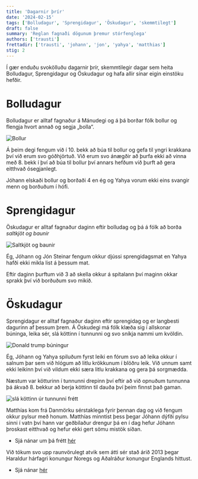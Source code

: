 ```yaml
---
title: 'Dagarnir þrír'
date: '2024-02-15'
tags: ['Bolludagur', 'Sprengidagur', 'Öskudagur', 'skemmtilegt']
draft: false
summary: 'Reglan fagnaði dögunum þremur stórfenglega'
authors: ['trausti']
frettadir: ['trausti', 'johann', 'jon', 'yahya', 'matthias']
stig: 2
---
```



Í gær enduðu svokölluðu dagarnir þrír, skemmtilegir dagar sem heita
Bolludagur, Sprengidagur og Öskudagur og hafa allir sínar eigin einstöku hefðir.


<TOCInline toc={props.toc} asDisclosure />


# Bolludagur

Bolludagur er alltaf fagnaður á Mánudegi og á þá borðar fólk bollur og flengja hvort annað og segja „bolla“.


![Bollur](/static/images/faerslur/annad/bolludagur.webp)


Á þeim degi fengum við í 10. bekk að búa til bollur og gefa til yngri krakkana því við erum svo góðhjörtuð.
Við erum svo ánægðir að þurfa ekki að vinna með 8. bekk í því að búa til bollur því annars hefðum við þurft að gera eitthvað ósegjanlegt.


Jóhann elskaði bollur og borðaði 4 en ég og Yahya vorum ekki eins svangir menn og borðuðum í hófi.


# Sprengidagur


Öskudagur er alltaf fagnaður daginn eftir bolludag og þá á fólk að borða *saltkjöt og baunir* 


![Saltkjöt og baunir](/static/images/faerslur/annad/saltkjöt-og-baunir.jpg)


Ég, Jóhann og Jón Steinar fengum okkur djússi sprengidagsmat en Yahya hafði ekki mikla list á þessum mat.


Eftir daginn þurftum við 3 að skella okkur á spítalann því maginn okkar sprakk því við borðuðum svo mikið.


# Öskudagur


Sprengidagur er alltaf fagnaður daginn eftir sprengidag og er langbesti dagurinn af þessum þrem.
Á Öskudegi má fólk klæða sig í allskonar búninga, leika sér, slá köttinn í tunnunni og svo sníkja nammi um kvöldin.


![Donald trump búningur](/static/images/faerslur/annad/Öskudagur.webp)


Ég, Jóhann og Yahya spiluðum fyrst leiki en fórum svo að leika okkur í salnum þar sem við hlógum að litlu krökkunum í blöðru leik.
Við unnum samt ekki leikinn því við vildum ekki særa litlu krakkana og gera þá sorgmædda.


Næstum var kötturinn í tunnunni drepinn því eftir að við opnuðum tunnunna þá ákvað 8. bekkur að berja köttinn til dauða því
þeim finnst það gaman.


![slá köttinn úr tunnunni frétt](/static/images/faerslur/annad/sla-kott-ur-tunnu_lettir.png)


Matthías kom frá Danmörku sérstaklega fyrir þennan dag og við fengum okkur pylsur með honum. Matthías minntist þess þegar Jóhann
dýfði pylsu sinni í vatn því hann var geðbilaður drengur þá en í dag hefur Jóhann þroskast eitthvað og hefur ekki gert sömu mistök síðan.

- Sjá nánar um þá frétt [hér](/frettir/utikennsla-1)

Við tókum svo upp raunvörulegt atvik sem átti sér stað árið 2013 þegar Haraldur hárfagri konungur Noregs og Aðalráður konungur Englands
hittust.

- Sjá nánar [hér](/verkefni/Kuin)

